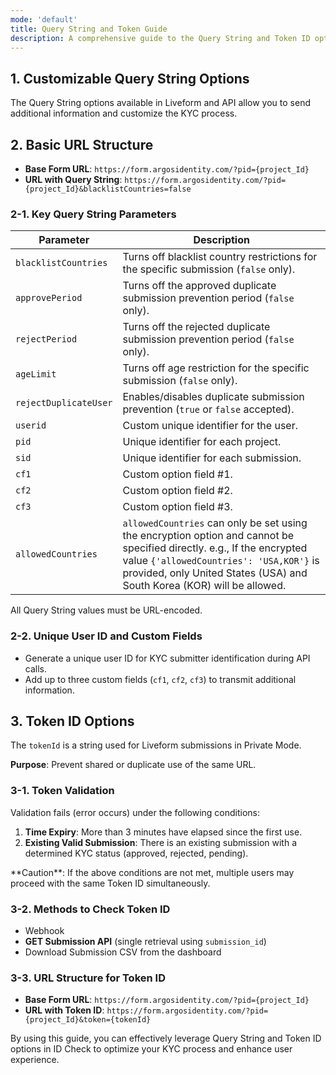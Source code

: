 ```yaml
---
mode: 'default'
title: Query String and Token Guide
description: A comprehensive guide to the Query String and Token ID options for Liveform. These options enable features such as transmitting additional information, preventing duplicate submissions, and identifying users. Explore essential tools to optimize your ID Check process.
---
```


## 1. Customizable Query String Options
The Query String options available in Liveform and API allow you to send additional information and customize the KYC process.

## 2. Basic URL Structure

- **Base Form URL**: `https://form.argosidentity.com/?pid={project_Id}`  
- **URL with Query String**: `https://form.argosidentity.com/?pid={project_Id}&blacklistCountries=false`

### 2-1. Key Query String Parameters

| Parameter               | Description                                                                                     |
|-------------------------|-------------------------------------------------------------------------------------------------|
| `blacklistCountries`    | Turns off blacklist country restrictions for the specific submission (`false` only).            |
| `approvePeriod`         | Turns off the approved duplicate submission prevention period (`false` only).                   |
| `rejectPeriod`          | Turns off the rejected duplicate submission prevention period (`false` only).                   |
| `ageLimit`              | Turns off age restriction for the specific submission (`false` only).                          |
| `rejectDuplicateUser`   | Enables/disables duplicate submission prevention (`true` or `false` accepted).                  |
| `userid`                | Custom unique identifier for the user.                                                         |
| `pid`                   | Unique identifier for each project.                                                            |
| `sid`                   | Unique identifier for each submission.                                                         |
| `cf1`                   | Custom option field #1.                                                                        |
| `cf2`                   | Custom option field #2.                                                                        |
| `cf3`                   | Custom option field #3.                                                                        |
| `allowedCountries`      | `allowedCountries` can only be set using the encryption option and cannot be specified directly. e.g., If the encrypted value `{'allowedCountries': 'USA,KOR'}` is provided, only United States (USA) and South Korea (KOR) will be allowed.

<Note>
All Query String values must be URL-encoded.
</Note>

### 2-2. Unique User ID and Custom Fields
- Generate a unique user ID for KYC submitter identification during API calls.
- Add up to three custom fields (`cf1`, `cf2`, `cf3`) to transmit additional information.

## 3. Token ID Options
The `tokenId` is a string used for Liveform submissions in Private Mode.

**Purpose**: Prevent shared or duplicate use of the same URL.

### 3-1. Token Validation
Validation fails (error occurs) under the following conditions:  
1. **Time Expiry**: More than 3 minutes have elapsed since the first use.  
2. **Existing Valid Submission**: There is an existing submission with a determined KYC status (approved, rejected, pending).  

<Warning>
**Caution**:  
If the above conditions are not met, multiple users may proceed with the same Token ID simultaneously.
</Warning>

### 3-2. Methods to Check Token ID
- Webhook  
- **GET Submission API** (single retrieval using `submission_id`)  
- Download Submission CSV from the dashboard  

### 3-3. URL Structure for Token ID
- **Base Form URL**: `https://form.argosidentity.com/?pid={project_Id}`  
- **URL with Token ID**: `https://form.argosidentity.com/?pid={project_Id}&token={tokenId}`  

By using this guide, you can effectively leverage Query String and Token ID options in ID Check to optimize your KYC process and enhance user experience.
